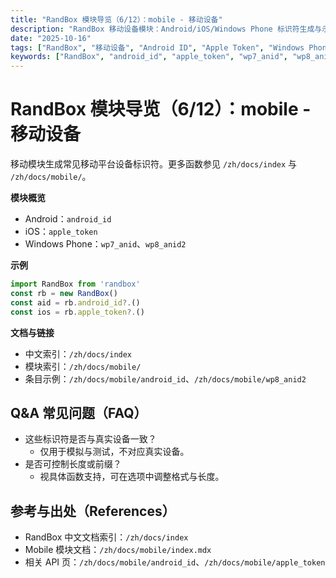 ```yaml
---
title: "RandBox 模块导览（6/12）：mobile - 移动设备"
description: "RandBox 移动设备模块：Android/iOS/Windows Phone 标识符生成与示例；含常见问题与参考链接，适合客户端测试与上报链路演示的 SEO 内容。"
date: "2025-10-16"
tags: ["RandBox", "移动设备", "Android ID", "Apple Token", "Windows Phone"]
keywords: ["RandBox", "android_id", "apple_token", "wp7_anid", "wp8_anid2"]
---
```


# RandBox 模块导览（6/12）：mobile - 移动设备

移动模块生成常见移动平台设备标识符。更多函数参见 `/zh/docs/index` 与 `/zh/docs/mobile/`。

**模块概览**
- Android：`android_id`
- iOS：`apple_token`
- Windows Phone：`wp7_anid`、`wp8_anid2`

**示例**
```ts
import RandBox from 'randbox'
const rb = new RandBox()
const aid = rb.android_id?.()
const ios = rb.apple_token?.()
```

**文档与链接**
- 中文索引：`/zh/docs/index`
- 模块索引：`/zh/docs/mobile/`
- 条目示例：`/zh/docs/mobile/android_id`、`/zh/docs/mobile/wp8_anid2`

## Q&A 常见问题（FAQ）

- 这些标识符是否与真实设备一致？
  - 仅用于模拟与测试，不对应真实设备。
- 是否可控制长度或前缀？
  - 视具体函数支持，可在选项中调整格式与长度。

## 参考与出处（References）

- RandBox 中文文档索引：`/zh/docs/index`
- Mobile 模块文档：`/zh/docs/mobile/index.mdx`
- 相关 API 页：`/zh/docs/mobile/android_id`、`/zh/docs/mobile/apple_token`


